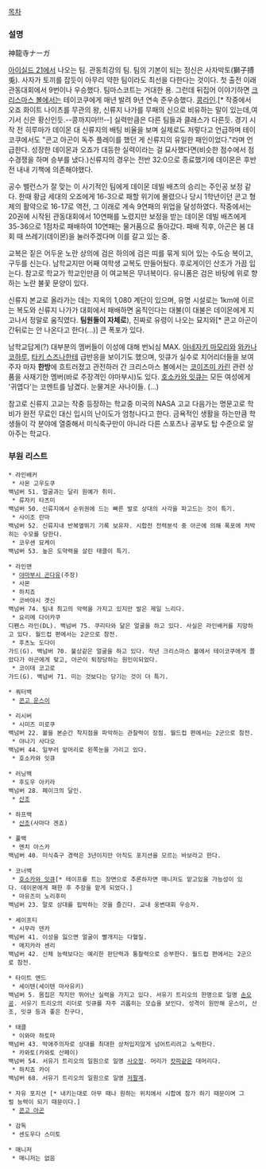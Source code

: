 [[목차]]
=== 설명 ===
神龍寺ナーガ

[[아이실드 21]]에서 나오는 팀. 관동최강의 팀. 팀의 기본이 되는 정신은 사자박토(獅子搏兎). 사자가 토끼를 잡듯이 아무리 약한 팀이라도 최선을 다한다는 것이다. 첫 출전 이래 관동대회에서 9번이나 우승했다. 팀마스코트는 거대한 용. 그런데 뒤집어 이야기하면 [[크리스마스 볼]]에서는 테이코쿠에게 매년 발려 9년 연속 준우승했다. [[콩라인]].[* 작중에서 오죠 화이트 나이츠를 무관의 왕, 신류지 나가를 무패의 신으로 비유하는 말이 있는데,여기서 신은 황신인듯.--콩까지마!!!--]  
실력만큼은 다른 팀들과 클래스가 다른듯. 경기 시작 전 히루마가 데이몬 대 신류지의 배팅 비율을 보며 실제로도 저렇다고 언급하며 테이코쿠에서도 "콘고 아곤이 독주 플레이를 했던 게 신류지의 유일한 패인이었다."라며 언급한다.
성장한 데이몬과 오죠가 대등한 실력이라는 걸 묘사했다면(비슷한 점수에서 점수경쟁을 하며 승부를 냈다.)신류지의 경우는 전반 32:0으로 종료했기에 데이몬은 후반전 내내 기책에 의존해야했다.

공수 밸런스가 잘 맞는 이 사기적인 팀에게 데이몬 데빌 배츠의 승리는 주인공 보정 같다. 한때 황금 세대의 오죠에게 16-3으로 패할 위기에 몰렸으나 당시 1학년이던 콘고 형제의 활약으로 16-17로 역전, 그 이래로 계속 9연패의 위업을 달성하였다. 작중에서는 20권에 시작된 관동대회에서 10연패를 노렸지만 보정을 받는 데이몬 데빌 배츠에게 35-36으로 1점차로 패배하여 10연패는 물거품으로 돌아갔다. 패배 직후, 아곤은 봄 대회 때 쓰레기(데이몬)을 눌러주겠다며 이를 갈고 있는 중.

교복은 짙은 어두운 노란 상의에 검은 하의에 검은 띠를 묶게 되어 있는 수도승 복이고, 구두를 신는다. 남학교지만 어째 여학생 교복도 만들어뒀다. 후로게이인 산조가 가끔 입는다. 참고로 학교가 학교인만큼 이 여교복은 무녀복이다. 유니폼은 검은 바탕에 위로 향하는 노란 불꽃 문양이 있다.

신류지 본교로 올라가는 데는 지옥의 1,080 계단이 있으며, 유명 시설로는 1km에 이르는 복도와 신류지 나가가 대회에서 패배하면 움직인다는 대불(이 대불은 데이몬에게 지고나서 정말로 움직였다. '''팀원들이 자체로'''), 진짜로 유령이 나오는 묘지와[* 콘고 아곤이 간뒤로는 안 나온다고 한다(...)] 큰 폭포가 있다.

남학교답게(?) 대부분의 멤버들이 이성에 대해 번뇌심 MAX. [[아네자키 마모리]]와 [[와카나 코하루]], [[타키 스즈나]]한테 급반응을 보이기도 했으며, 잇큐가 실수로 치어리더들을 보여주자 마자 '''한방'''에 흐트러졌고 관전하러 간 크리스마스 볼에서는 [[코이즈미 카린]] 관련 상품을 사재기한 멤버(바로 주장격인 야마부시)도 있다. [[호소카와 잇큐]]는 모든 여성에게 '귀엽다'는 코멘트를 남겼다. 눈물겨운 사나이들. (...)

참고로 신류지 고교는 작중 등장하는 학교중 미국의 NASA 고교 다음가는 명문고로 학비가 완전 무료인 대신 입시의 난이도가 엄청나다고 한다. 금욕적인 생활을 하는만큼 학생들이 각 분야에 열중해서 미식축구만이 아니라 다른 스포츠나 공부도 탑 수준으로 알아주는 학교다.

=== 부원 리스트 ===
 * 라인배커
  * 사몬 고우도쿠
 백넘버 51. 얼굴과는 달리 원예가 취미.
  * 류자키 타츠미
 백넘버 50. 신류지에서 순위권에 드는 빠른 발로 상대의 사각을 파고드는 것이 특기.
  * 사이조 란마
 백넘버 52. 신류지내 반복옆뛰기 기록 보유자. 시합전 전력분석 중 아곤에 의해 폭포에 처박히는 수모를 당한다.
  * 코우센 묘케이
 백넘버 53. 높은 도약력을 살린 태클이 특기.

 * 라인맨
  * [[야마부시 곤다유]](주장)
  * 사몬
  * 하치죠
  * 코바야시 겟신
 백넘버 74. 팀내 최고의 악력을 가지고 있지만 발은 제일 느리다.
  * 요리메 다이카쿠
 디펜스 라인(DL). 백넘버 75. 쿠리타와 닮은 얼굴을 하고 있다. 사실은 라인배커를 지망하고 있다. 월드컵 편에서는 2군으로 참전.
  * 후츠노 도다이
 가드(G). 백넘버 70. 불상같은 얼굴을 하고 있다. 작년 크리스마스 볼에서 테이코쿠에게 쫄았다가 아곤에게 맞고, 아곤이 퇴장당하는 원인이되었다.
  * 코이데 코고로
 가드(G). 백넘버 71. 미는 것보다는 당기는 것이 더 특기.

 * 쿼터백
  * [[콘고 운스이]]

 * 리시버
  * 시미즈 미로쿠
 백넘버 22. 볼을 본순간 착지점을 파악하는 관찰력이 장점. 월드컵 편에서는 2군으로 참전.
  * 야나기 사다오
 백넘버 44. 일부러 앞머리로 왼쪽눈을 가리고 있다.
  * 호소카와 잇큐

 * 러닝백
  * 후도우 아키라
 백넘버 28. 페이크의 달인.
  * [[산조]]

 * 하프백
  * [[산조]](사마다 겐죠)

 * 풀백
  * 멘치 아스카
 백넘버 40. 미식축구 경력은 3년이지만 아직도 포지션을 모르는 바보라고 한다.

 * 코너백
  * [[호소카와 잇큐]][* 테이프를 트는 장면으로 추론하자면 매니저도 맡고있을 가능성이 있다. 데이몬에게 패한 후 주장을 맡게 되었다.]
  * 마유즈미 노리후미
 백넘버 23. 말로 상대를 핍박하는 것을 즐긴다. 교내 웅변대회 우승자.

 * 세이프티
  * 시무라 덴카
 백넘버 41. 이성을 잃으면 얼굴이 빨개지는 다혈질.
  * 메지카라 센리
 백넘버 42. 신체 능력보다는 예리한 판단력과 통찰력으로 승부한다. 월드컵 편에서는 2군으로 참전.

 * 타이트 엔드
  * 세이텐(세이텐 마사유키)
 백넘버 5. 몸집은 작지만 뛰어난 실력을 가지고 있다. 서유기 트리오의 한명으로 일명 [[손오공]]. 서유기 트리오의 리더로 잇큐를 자주 괴롭히는 모습을 보인다. 성격이 원만해 운스이, 산조, 잇큐 등과 좋은 친구다,

 * 태클
  * 이와마 하토마
 백넘버 43. 박애주의자로 상대를 최대한 상처입지않게 넘어트리려고 노력한다.
  * 카와토(카와토 산페이)
 백넘버 54. 서유기 트리오의 일원으로 일명 [[사오정]]. 머리가 [[캇파]]같은 대머리다.
  * 하치죠 카이
 백넘버 68. 서유기 트리오의 일원으로 일명 [[저팔계]].

 * 자유 포지션 [* 내키는대로 아무 때나 원하는 위치에서 시합에 참가 하기 때문이며 그럴 능력이 되기 때문이다.]
  * [[콘고 아곤]]

 * 감독
  * 센도우다 스미토

 * 매니저
  * 매니저는 없음
